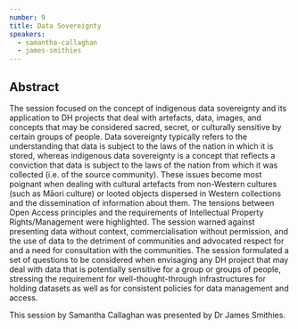 ```yaml
---
number: 9
title: Data Sovereignty
speakers:
  - samantha-callaghan
  - james-smithies
---
```


## Abstract

The session focused on the concept of indigenous data sovereignty and its
application to DH projects that deal with artefacts, data, images, and concepts
that may be considered sacred, secret, or culturally sensitive by certain groups
of people. Data sovereignty typically refers to the understanding that data is
subject to the laws of the nation in which it is stored, whereas indigenous data
sovereignty is a concept that reflects a conviction that data is subject to the
laws of the nation from which it was collected (i.e. of the source community).
These issues become most poignant when dealing with cultural artefacts from
non-Western cultures (such as Māori culture) or looted objects dispersed in
Western collections and the dissemination of information about them. The
tensions between Open Access principles and the requirements of Intellectual
Property Rights/Management were highlighted. The session warned against
presenting data without context, commercialisation without permission, and the
use of data to the detriment of communities and advocated respect for and a need
for consultation with the communities. The session formulated a set of questions
to be considered when envisaging any DH project that may deal with data that is
potentially sensitive for a group or groups of people, stressing the requirement
for well-thought-through infrastructures for holding datasets as well as for
consistent policies for data management and access.

This session by Samantha Callaghan was presented by Dr James Smithies.

<Download download="docs/4.2-Data_Sovereignty.pdf" />
<Speakers>
<Speaker speaker="samantha-callaghan">

</Speaker>
<Speaker speaker="james-smithies">

</Speaker>
</Speakers>
